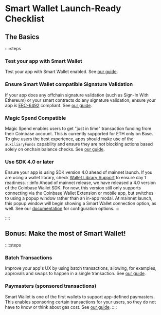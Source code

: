 # Smart Wallet Launch-Ready Checklist 
## The Basics
::::steps
### Test your app with Smart Wallet
 
Test your app with Smart Wallet enabled. See [our guide](/guides/update-existing-app).

### Ensure Smart Wallet compatible Signature Validation
 
If your app does any offchain signature validation (such as Sign-In With Ethereum) or your smart contracts 
do any signature validation, ensure your app is [ERC-6492](https://eips.ethereum.org/EIPS/eip-6492) compliant. 
See [our guide](/guides/signature-verification). 

### Magic Spend Compatible
Magic Spend enables users to get "just in time" transaction funding from their Coinbase account.
This is currently supported for ETH only on Base. 
To give users the best experience, apps should make use of the `auxiliaryFunds` capability 
and ensure they are not blocking actions based solely on onchain balance checks. See [our guide](/guides/magic-spend).

### Use SDK 4.0 or later
Ensure your app is using SDK version 4.0 ahead of mainnet launch. If you are using a wallet library, check
[Wallet Library Support](/wallet-library-support) to ensure day 1 readiness.
:::info
Ahead of mainnet release, we have released a 4.0 version of the Coinbase Wallet SDK. For now, 
this version still only supports connecting via the Coinbase Wallet Extension or mobile app, but 
switches to using a popup window rather than an in-app modal. At mainnet launch, this popup window
will begin showing a Smart Wallet connection option, as well. 
See our [documentation](/sdk/makeWeb3Provider#parameters) for configuration options.
:::

::::
## Bonus: Make the most of Smart Wallet!
::::steps
### Batch Transactions
Improve your app's UX by using batch transactions, allowing, for examples, 
approvals and swaps to happen in a single transaction. See [our guide](/guides/batch-transactions).
### Paymasters (sponsored transactions)
Smart Wallet is one of the first wallets to support app-defined paymasters. This enables sponsoring
certain transactions for your users, so they do not have to know or think about gas cost. 
See [our guide](/guides/paymasters).
::::
